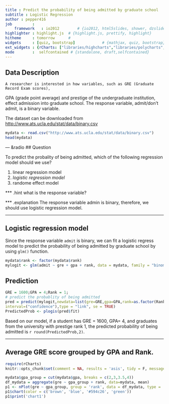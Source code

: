 ```yaml
---
title : Predict the probability of being admitted by graduate school
subtitle : Logistic Regression
author : pepper416
job         : 
    framework   : io2012        # {io2012, html5slides, shower, dzslides, ...}
highlighter : highlight.js  # {highlight.js, prettify, highlight}
hitheme     : tomorrow      # 
widgets     : [quiz, bootstrap]            # {mathjax, quiz, bootstrap}
ext_widgets : {rCharts: ["libraries/highcharts","libraries/polycharts", "libraries/nvd3", "libraries/morris"]}
mode        :  selfcontained # {standalone, draft,selfcontained}
---
```

    
## Data Description

    A researcher is interested in how variables, such as GRE (Graduate Record Exam scores),
GPA (grade point average) and prestige of the undergraduate institution, effect admission
into graduate school. The response variable, admit/don't admit, is a binary variable.

The dataset can be downloaded from [http://www.ats.ucla.edu/stat/data/binary.csv](http://www.ats.ucla.edu/stat/data/binary.csv)
```r
mydata <- read.csv("http://www.ats.ucla.edu/stat/data/binary.csv")
head(mydata)
```

--- &radio
## Question

To predict the probality of being admitted, which of the following regression model should we use?

1. linear regression model
2. _logistic regression model_
3. randome effect model

*** .hint 
what is the response variable?

*** .explanation 
The response variable admin is binary, therefore, we should use logistic regression model.

---

## Logistic regression model
Since the response variable `admit` is binary, we can fit a logistic regress model to predict the probability of being admitted by graduate school by using `glm()` function.
```r
mydata$rank <- factor(mydata$rank)
mylogit <- glm(admit ~ gre + gpa + rank, data = mydata, family = "binomial")
```

## Prediction
```r
GRE = 1600;GPA = 4;Rank = 1;
# predict the probablity of being admitted
pred = predict(mylogit,newdata=list(gre=GRE,gpa=GPA,rank=as.factor(Rank)),
interval=("confidence"),type = "link", se = TRUE)
PredictedProb <- plogis(pred$fit)
```
Based on our model, if a student has GRE = 1600, GPA= 4, and graduates from the university with prestige rank 1, the predicted probability of being admitted is `r round(PredictedProb,2)`.


---
## Average GRE score grouped by GPA and Rank.
```r
require(rCharts)
knitr::opts_chunk$set(comment = NA, results = 'asis', tidy = F, message = T)
```
```r
mydata$gpa_group = cut(mydata$gpa, breaks = c(2,3,3.5,4))
df_mydata = aggregate(gre ~ gpa_group + rank, data=mydata, mean)
p1 <- nPlot(gre ~ gpa_group, group = 'rank', data = df_mydata, type = 'multiBarChart')
p1$chart(color = c('brown', 'blue', '#594c26', 'green'))
p1$print('chart1')
```
